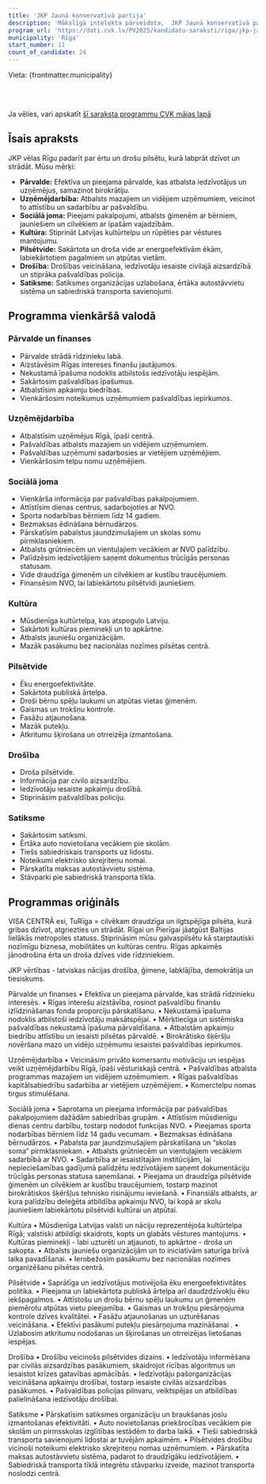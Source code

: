 ```yaml
---
title: 'JKP Jaunā konservatīvā partija'
description: 'Mākslīgā intelekta pārveidota,  JKP Jaunā konservatīvā partija - Rīga programma vienkāršā valodā'
program_url: 'https://dati.cvk.lv/PV2025/kandidatu-saraksti/riga/jkp-jauna-konservativa-partija'
municipality: 'Rīga'
start_number: 11
count_of_candidate: 24
---
```



Vieta: {frontmatter.municipality}<br/>

<Badge text="Efektīva pārvalde" variant="note" size="small" /> <Badge text="Atbalsts uzņēmējdarbībai" variant="note" size="small" /> <Badge text="Sociālā palīdzība ģimenēm" variant="note" size="small" /> <Badge text="Droša pilsētvide" variant="note" size="small" /> <Badge text="Satiksmes uzlabojumi" variant="note" size="small" />

<br/><br/> 

<Card title='Šis ir mākslīga intelekta ģenerēts apraksts' icon='starlight'>
    Ja vēlies, vari apskatīt <a href={frontmatter.program_url} target='_blank'>šī saraksta programmu CVK mājas lapā</a>
    </Card>

## Īsais apraksts

JKP vēlas Rīgu padarīt par ērtu un drošu pilsētu, kurā labprāt dzīvot un strādāt. Mūsu mērķi:

*   **Pārvalde:** Efektīva un pieejama pārvalde, kas atbalsta iedzīvotājus un uzņēmējus, samazinot birokrātiju.
*   **Uzņēmējdarbība:** Atbalsts mazajiem un vidējiem uzņēmumiem, veicinot to attīstību un sadarbību ar pašvaldību.
*   **Sociālā joma:** Pieejami pakalpojumi, atbalsts ģimenēm ar bērniem, jauniešiem un cilvēkiem ar īpašām vajadzībām.
*   **Kultūra:** Stiprināt Latvijas kultūrtelpu un rūpēties par vēstures mantojumu.
*   **Pilsētvide:** Sakārtota un droša vide ar energoefektīvām ēkām, labiekārtotiem pagalmiem un atpūtas vietām.
*   **Drošība:** Drošības veicināšana, iedzīvotāju iesaiste civilajā aizsardzībā un stiprāka pašvaldības policija.
*   **Satiksme:** Satiksmes organizācijas uzlabošana, ērtāka autostāvvietu sistēma un sabiedriskā transporta savienojumi.

## Programma vienkāršā valodā

### Pārvalde un finanses
*   Pārvalde strādā rīdzinieku labā.
*   Aizstāvēsim Rīgas intereses finanšu jautājumos.
*   Nekustamā īpašuma nodoklis atbilstošs iedzīvotāju iespējām.
*   Sakārtosim pašvaldības īpašumus.
*   Atbalstīsim apkaimju biedrības.
*   Vienkāršosim noteikumus uzņēmumiem pašvaldības iepirkumos.

### Uzņēmējdarbība
*   Atbalstīsim uzņēmējus Rīgā, īpaši centrā.
*   Pašvaldības atbalsts mazajiem un vidējiem uzņēmumiem.
*   Pašvaldības uzņēmumi sadarbosies ar vietējiem uzņēmējiem.
*   Vienkāršosim telpu nomu uzņēmējiem.

### Sociālā joma
*   Vienkārša informācija par pašvaldības pakalpojumiem.
*   Attīstīsim dienas centrus, sadarbojoties ar NVO.
*   Sporta nodarbības bērniem līdz 14 gadiem.
*   Bezmaksas ēdināšana bērnudārzos.
*   Pārskatīsim pabalstus jaundzimušajiem un skolas somu pirmklasniekiem.
*   Atbalsts grūtniecēm un vientuļajiem vecākiem ar NVO palīdzību.
*   Palīdzēsim iedzīvotājiem saņemt dokumentus trūcīgās personas statusam.
*   Vide draudzīga ģimenēm un cilvēkiem ar kustību traucējumiem.
*   Finansēsim NVO, lai labiekārtotu pilsētvidi jauniešiem.

### Kultūra
*   Mūsdienīga kultūrtelpa, kas atspoguļo Latviju.
*   Sakārtoti kultūras pieminekļi un to apkārtne.
*   Atbalsts jauniešu organizācijām.
*   Mazāk pasākumu bez nacionālas nozīmes pilsētas centrā.

### Pilsētvide
*   Ēku energoefektivitāte.
*   Sakārtota publiskā ārtelpa.
*   Droši bērnu spēļu laukumi un atpūtas vietas ģimenēm.
*   Gaismas un trokšņu kontrole.
*   Fasāžu atjaunošana.
*   Mazāk putekļu.
*   Atkritumu šķirošana un otrreizēja izmantošana.

### Drošība
*   Droša pilsētvide.
*   Informācija par civilo aizsardzību.
*   Iedzīvotāju iesaiste apkaimju drošībā.
*   Stiprināsim pašvaldības policiju.

### Satiksme
*   Sakārtosim satiksmi.
*   Ērtāka auto novietošana vecākiem pie skolām.
*   Tiešs sabiedriskais transports uz lidostu.
*   Noteikumi elektrisko skrejriteņu nomai.
*   Pārskatīta maksas autostāvvietu sistēma.
*   Stāvparki pie sabiedriskā transporta tīkla.

## Programmas oriģināls

VISA CENTRĀ esi, TuRīga = cilvēkam draudzīga un ilgtspējīga pilsēta, kurā gribas dzīvot, atgriezties un strādāt. Rīgai un Pierīgai jāatgūst Baltijas lielākās metropoles statuss.
Stiprināsim mūsu galvaspilsētu kā starptautiski nozīmīgu biznesa, mobilitātes un kultūras centru. Rīgas apkaimēs jānodrošina ērta un droša dzīves vide rīdziniekiem.

JKP vērtības - latviskas nācijas drošība, ģimene, labklājība, demokrātija un tiesiskums.

Pārvalde un finanses
• Efektīva un pieejama pārvalde, kas strādā rīdzinieku interesēs.
• Rīgas interešu aizstāvība, rosinot pašvaldību finanšu izlīdzināšanas fonda proporciju pārskatīšanu.
• Nekustamā īpašuma nodoklis atbilstoši iedzīvotāju maksātspējai.
• Mērķtiecīga un sistēmiska pašvaldības nekustamā īpašuma pārvaldīšana.
• Atbalstām apkaimju biedrību attīstību un iesaisti pilsētas pārvaldē.
• Birokrātisko šķēršļu novēršana mazo un vidējo uzņēmumu iesaistei pašvaldības iepirkumos.

Uzņēmējdarbība
• Veicināsim privāto komersantu motivāciju un iespējas veikt uzņēmējdarbību Rīgā, īpaši vēsturiskajā centrā.
• Pašvaldības atbalsta programmas mazajiem un vidējiem uzņēmumiem.
• Rīgas pašvaldības kapitālsabiedrību sadarbība ar vietējiem uzņēmējiem.
• Komerctelpu nomas tirgus stimulēšana.

Sociālā joma
• Saprotama un pieejama informācija par pašvaldības pakalpojumiem dažādām sabiedrības grupām.
• Attīstīsim mūsdienīgu dienas centru darbību, tostarp nododot funkcijas NVO.
• Pieejamas sporta nodarbības bērniem līdz 14 gadu vecumam.
• Bezmaksas ēdināšana bērnudārzos.
• Pabalsta par jaundzimušajiem pārskatīšana un “skolas soma“ pirmklasniekam.
• Atbalsts grūtniecēm un vientuļajiem vecākiem sadarbībā ar NVO.
• Sadarbība ar iesaistītajām institūcijām, lai nepieciešamības gadījumā palīdzētu iedzīvotājiem saņemt dokumentāciju trūcīgās personas statusa saņemšanai.
• Pieejama un draudzīga pilsētvide ģimenēm un cilvēkiem ar kustību traucējumiem, tostarp mazinot birokrātiskos šķēršļus tehnisko risinājumu ieviešanā.
• Finansiāls atbalsts, ar kura palīdzību deleģēta atbildība apkaimju NVO, lai kopā ar skolu jauniešiem labiekārtotu pilsētvidi kultūrai un atpūtai.

Kultūra
• Mūsdienīga Latvijas valsti un nāciju reprezentējoša kultūrtelpa Rīgā; valstiski atbildīgi skaidrots, kopts un glabāts vēstures mantojums.
• Kultūras pieminekļi - labi uzturēti un atjaunoti, to apkārtne - droša un sakopta.
• Atbalsts jauniešu organizācijām un to iniciatīvām saturīga brīvā laika pavadīšanai.
• Ierobežosim pasākumu bez nacionālas nozīmes organizēšanu pilsētas centrā.

Pilsētvide
• Saprātīga un iedzīvotājus motivējoša ēku energoefektivitātes politika.
• Pieejama un labiekārtota publiskā ārtelpa arī daudzdzīvokļu ēku iekšpagalmos.
• Attīstošu un drošu bērnu spēļu laukumu un ģimenēm piemērotu atpūtas vietu pieejamība.
• Gaismas un trokšņu piesārņojuma kontrole dzīves kvalitātei.
• Fasāžu atjaunošanas un uzturēšanas veicināšana.
• Efektīvi pasākumi putekļu piesārņojuma mazināšanai .
• Uzlabosim atkritumu nodošanas un šķirošanas un otrreizējas lietošanas iespējas.

Drošība
• Drošību veicinošs pilsētvides dizains.
• Iedzīvotāju informēšana par civilās aizsardzības pasākumiem, skaidrojot rīcības algoritmus un iesaistot krīzes gatavības apmācībās.
• Iedzīvotāju pašorganizācijas veicināšana apkaimju drošībai, tostarp iesaiste civilās aizsardzības pasākumos.
• Pašvaldības policijas pilnvaru, veiktspējas un atbildības palielināšana iedzīvotāju drošībai.

Satiksme
• Pārskatīsim satiksmes organizāciju un braukšanas joslu izmantošanas efektivitāti.
• Auto novietošanas priekšrocības vecākiem pie skolām un pirmsskolas izglītības iestādēm to darba laikā.
• Tieši sabiedriskā transporta savienojumi lidostai ar tuvējām apkaimēm.
• Pilsētvides drošību vicinoši noteikumi elektrisko skrejriteņu nomas uzņēmumiem.
• Pārskatīta maksas autostāvvietu sistēma, padarot to draudzīgāku iedzīvotājiem.
• Sabiedriskā transporta tīklā integrētu stāvparku izveide, mazinot transporta noslodzi centrā.
